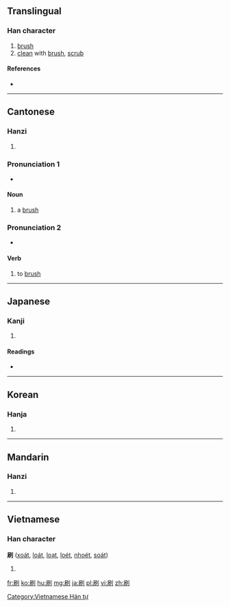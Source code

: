 ==Translingual==

===Han character===
{{Han char|rn=18|rad=刀|as=06|sn=8|four=7220<sub>0</sub>|canj=尸月中弓 (SBLN)}}

# [[brush]]
# [[clean]] with [[brush]], [[scrub]]

====References====
* {{Han ref|kx=0139.090|dkj=01964|dj=0316.010|hdz=10337.050|uh=5237|ud=21047|bh=A8EA|bd=43242}}

----

==Cantonese==

===Hanzi===
{{yue-hanzi|jyut=|y=chaat3}}

# {{defn|lang=yue|sort=刀06}}

===Pronunciation 1===
{{rfc-pron-n|Pronunciation 1|lang=yue}}
* {{a|Hoisanese}} {{IPA|/tʃat˨˩˥/}}

====Noun====
{{head|yue|noun}}

# a [[brush]]

===Pronunciation 2===
* {{a|Hoisanese}} {{IPA|/tʃat˨˩/}}

====Verb====
{{head|yue|verb}}

# to [[brush]]

----

==Japanese==

===Kanji===
{{ja-kanji|grade=4|rs=刀06}}

# {{defn|lang=ja|sort=刀06}}

====Readings====
* {{ja-readings|on=[[さつ]] (satsu)|kun=[[する]] (suru), [[はく]] (haku), [[はけ]] (hake)}}

----

==Korean==

===Hanja===
{{ko-hanja|hangeul=쇄|rv=swae|mr=swae}}

# {{defn|lang=ko|sort=刀06}}

----

==Mandarin==

===Hanzi===
{{cmn-hanzi|pin=[[shuā]] ([[shua1]])|wg=shua<sup>1</sup>}}

# {{defn|lang=cmn|sort=刀06}}

----

==Vietnamese==

===Han character===
'''刷''' ([[xoát]], [[loát]], [[loạt]], [[loét]], [[nhoét]], [[soát]])

# {{defn|lang=vi}}

[[Category:Vietnamese Hán tự]]

[[fr:刷]]
[[ko:刷]]
[[hu:刷]]
[[mg:刷]]
[[ja:刷]]
[[pl:刷]]
[[vi:刷]]
[[zh:刷]]